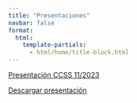 ```yaml
---
title: "Presentaciones"
navbar: false
format:
  html:
    template-partials:
      - html/home/title-block.html
---
```



[Presentación CCSS 11/2023](https://www.canva.com/design/DAF1eWlKblA/x5bvNFCs7_GpsrgxQO8zsQ/edit?utm_content=DAF1eWlKblA&utm_campaign=designshare&utm_medium=link2&utm_source=sharebutton)

[Descargar presentación](https://drive.google.com/file/d/1slAE0gyrVXLjSSuOOThZwrPb5YVTkc9E/view?usp=sharing)